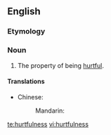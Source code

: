 ==English==

===Etymology===
{{suffix|hurtful|ness}}

===Noun===
{{en-noun|-}}

# The property of being [[hurtful]].

====Translations====
{{trans-top|The property of being hurtful}}
* Chinese:
*: Mandarin: {{zh-ts||有害}}
{{trans-mid}}
{{trans-bottom}}

[[te:hurtfulness]]
[[vi:hurtfulness]]